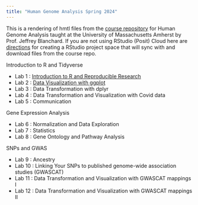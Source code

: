 ```yaml
---
title: "Human Genome Analysis Spring 2024"
---
```


This is a rendering of hmtl files from the [course repository](https://github.com/jeffreyblanchard/HumGen2024R) for Human Genome Analysis taught at the University of Massachusetts Amherst by Prof. Jeffrey Blanchard.  If you are not using RStudio (Posit) Cloud here are [directions](HumGen_github.html) for creating a RStudio project space that will sync with and download files from the course repo.

Introduction to R and Tidyverse

* Lab 1 : [Introduction to R and Reproducible Research](HumGen_Lab1_intro.html)
* Lab 2 : [Data Visualization with ggplot](HumGen_Lab2_ggplot.html)
* Lab 3 : Data Transformation with dplyr
* Lab 4 : Data Transformation and Visualization with Covid data
* Lab 5 : Communication

Gene Expression Analysis

* Lab 6 : Normalization and Data Exploration
* Lab 7 : Statistics
* Lab 8 : Gene Ontology and Pathway Analysis

SNPs and GWAS

* Lab 9 : Ancestry
* Lab 10 : Linking Your SNPs to published genome-wide association studies (GWASCAT)
* Lab 11 : Data Transformation and Visualization with GWASCAT mappings I
* Lab 12 : Data Transformation and Visualization with GWASCAT mappings II
